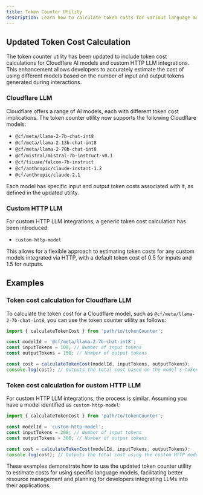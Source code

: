 ```yaml
---
title: Token Counter Utility
description: Learn how to calculate token costs for various language models, including new functionalities for Cloudflare and custom HTTP LLM integrations.
---
```


## Updated Token Cost Calculation

The token counter utility has been updated to include token cost calculations for Cloudflare AI models and custom HTTP LLM integrations. This enhancement allows developers to accurately estimate the cost of using different models based on the number of input and output tokens generated during interactions.

### Cloudflare LLM

Cloudflare offers a range of AI models, each with different token cost implications. The token counter utility now supports the following Cloudflare models:

- `@cf/meta/llama-2-7b-chat-int8`
- `@cf/meta/llama-2-13b-chat-int8`
- `@cf/meta/llama-2-70b-chat-int8`
- `@cf/mistral/mistral-7b-instruct-v0.1`
- `@cf/tiiuae/falcon-7b-instruct`
- `@cf/anthropic/claude-instant-1.2`
- `@cf/anthropic/claude-2.1`

Each model has specific input and output token costs associated with it, as defined in the updated utility.

### Custom HTTP LLM

For custom HTTP LLM integrations, a generic token cost calculation has been introduced:

- `custom-http-model`

This allows for a flexible approach to estimating token costs for any custom models integrated via HTTP, with a default token cost of 0.5 for inputs and 1.5 for outputs.

## Examples

### Token cost calculation for Cloudflare LLM

To calculate the token cost for a Cloudflare model, such as `@cf/meta/llama-2-7b-chat-int8`, you can use the token counter utility as follows:

```typescript
import { calculateTokenCost } from 'path/to/tokenCounter';

const modelId = '@cf/meta/llama-2-7b-chat-int8';
const inputTokens = 100; // Number of input tokens
const outputTokens = 150; // Number of output tokens

const cost = calculateTokenCost(modelId, inputTokens, outputTokens);
console.log(cost); // Outputs the total cost based on the model's token rates
```

### Token cost calculation for custom HTTP LLM

For custom HTTP LLM integrations, the process is similar. Assuming you have a model identified as `custom-http-model`:

```typescript
import { calculateTokenCost } from 'path/to/tokenCounter';

const modelId = 'custom-http-model';
const inputTokens = 200; // Number of input tokens
const outputTokens = 300; // Number of output tokens

const cost = calculateTokenCost(modelId, inputTokens, outputTokens);
console.log(cost); // Outputs the total cost using the custom HTTP model's token rates
```

These examples demonstrate how to use the updated token counter utility to estimate costs for using specific language models, facilitating better resource management and planning for developers integrating LLMs into their applications.
